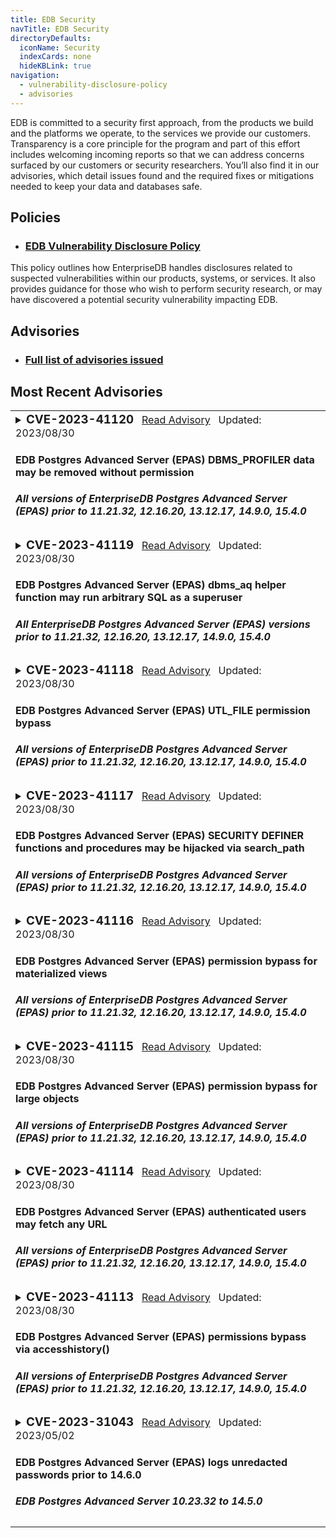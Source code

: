 ```yaml
---
title: EDB Security
navTitle: EDB Security
directoryDefaults:
  iconName: Security
  indexCards: none
  hideKBLink: true
navigation:
  - vulnerability-disclosure-policy
  - advisories
---
```


EDB is committed to a security first approach, from the products we build and the platforms we operate, to the services we provide our customers. Transparency is a core principle for the program and part of this effort includes welcoming incoming reports so that we can address concerns surfaced by our customers or security researchers. You’ll also find it in our advisories, which detail issues found and the required fixes or mitigations needed to keep your data and databases safe.

## Policies

* <h3><a href="vulnerability-disclosure-policy">EDB Vulnerability Disclosure Policy</a></h3>
This policy outlines how EnterpriseDB handles disclosures related to suspected vulnerabilities within our products, systems, or services. It also provides guidance for those who wish to perform security research, or may have discovered a potential security vulnerability impacting EDB.

## Advisories

* <h3><a href="advisories/">Full list of advisories issued</a></h3>

## Most Recent Advisories

<table class="table-bordered">
<tr><td>
<details><summary><h3 style="display:inline">CVE-2023-41120</h3>
<span>
&nbsp;&nbsp;<a href="advisories/cve202341120">Read Advisory</a>
&nbsp;&nbsp;Updated: </span><span>2023/08/30</span>
<h4>EDB Postgres Advanced Server (EPAS) DBMS_PROFILER data may be removed without permission
</h4>
<h5>All versions of EnterpriseDB Postgres Advanced Server (EPAS) prior to 11.21.32, 12.16.20, 13.12.17, 14.9.0, 15.4.0</h5>
</summary>
<hr/>
<em>Summary:</em>&nbsp;
An issue was discovered in EnterpriseDB Postgres Advanced Server (EPAS) before 11.21.32, 12.x before 12.16.20, 13.x before 13.12.16, 14.x before 14.9.0, and 15.x before 15.4.0. It permits an authenticated user to use DBMS_PROFILER to remove all accumulated profiling data on a system-wide basis, regardless of that user's permissions.
<br/>
<a href="advisories/cve202341120">Read More...</a>
</details></td></tr>

<tr><td>
<details><summary><h3 style="display:inline">CVE-2023-41119</h3>
<span>
&nbsp;&nbsp;<a href="advisories/cve202341119">Read Advisory</a>
&nbsp;&nbsp;Updated: </span><span>2023/08/30</span>
<h4>EDB Postgres Advanced Server (EPAS) dbms_aq helper function may run arbitrary SQL as a superuser
</h4>
<h5>All EnterpriseDB Postgres Advanced Server (EPAS) versions prior to 11.21.32, 12.16.20, 13.12.17, 14.9.0, 15.4.0 </h5>
</summary>
<hr/>
<em>Summary:</em>&nbsp;
An issue was discovered in EnterpriseDB Postgres Advanced Server (EPAS) before 11.21.32, 12.x before 12.16.20, 13.x before 13.12.16, 14.x before 14.9.0, and 15.x before 15.4.0. It contains the function _dbms_aq_move_to_exception_queue that may be used to elevate a user's privileges to superuser. This function accepts the OID of a table, and then accesses that table as the superuser by using SELECT and DML commands.
<br/>
<a href="advisories/cve202341119">Read More...</a>
</details>
</td></tr>

<tr><td>
<details><summary><h3 style="display:inline">CVE-2023-41118</h3>
<span>
&nbsp;&nbsp;<a href="advisories/cve202341118">Read Advisory</a>
&nbsp;&nbsp;Updated: </span><span>2023/08/30</span>
<h4>EDB Postgres Advanced Server (EPAS) UTL_FILE permission bypass
</h4>
<h5>All versions of EnterpriseDB Postgres Advanced Server (EPAS) prior to 11.21.32, 12.16.20, 13.12.17, 14.9.0, 15.4.0</h5></summary>
<hr/>
<em>Summary:</em>&nbsp;
An issue was discovered in EnterpriseDB Postgres Advanced Server (EPAS) before 11.21.32, 12.x before 12.16.20, 13.x before 13.12.16, 14.x before 14.9.0, and 15.x before 15.4.0. It may allow an authenticated user to bypass authorization requirements and access underlying implementation functions. When a superuser has configured file locations using CREATE DIRECTORY, these functions allow users to take a wide range of actions, including read, write, copy, rename, and delete.
<br/>
<a href="advisories/cve202341118">Read More...</a>
</details></td></tr>

<tr><td>
<details><summary><h3 style="display:inline">CVE-2023-41117</h3>
<span>
&nbsp;&nbsp;<a href="advisories/cve202341117">Read Advisory</a>
&nbsp;&nbsp;Updated: </span><span>2023/08/30</span>
<h4>EDB Postgres Advanced Server (EPAS) SECURITY DEFINER functions and procedures may be hijacked via search_path</h4>
<h5>All versions of EnterpriseDB Postgres Advanced Server (EPAS) prior to 11.21.32, 12.16.20, 13.12.17, 14.9.0, 15.4.0</h5>
</summary>
<hr/>
<em>Summary:</em>&nbsp;
An issue was discovered in EnterpriseDB Postgres Advanced Server (EPAS) before 11.21.32, 12.x before 12.16.20, 13.x before 13.12.16, 14.x before 14.9.0, and 15.x before 15.4.0. It contain packages, standalone packages, and functions that run SECURITY DEFINER but are inadequately secured against search_path attacks.
<br/>
<a href="advisories/cve202341117">Read More...</a>
</details>
</td></tr>


<tr><td>
<details><summary><h3 style="display:inline">CVE-2023-41116</h3>
<span>
&nbsp;&nbsp;<a href="advisories/cve202341116">Read Advisory</a>
&nbsp;&nbsp;Updated: </span><span>2023/08/30</span>
<h4>EDB Postgres Advanced Server (EPAS) permission bypass for materialized views
</h4>
<h5>All versions of EnterpriseDB Postgres Advanced Server (EPAS) prior to 11.21.32, 12.16.20, 13.12.17, 14.9.0, 15.4.0</h5>
</summary>
<hr/>
<em>Summary:</em>&nbsp;
An issue was discovered in EnterpriseDB Postgres Advanced Server (EPAS) before 11.21.32, 12.x before 12.16.20, 13.x before 13.12.16, 14.x before 14.9.0, and 15.x before 15.4.0. It allows an authenticated user to refresh any materialized view, regardless of that user's permissions.
<br/>
<a href="advisories/cve202341116">Read More...</a>
</details></td></tr>

<tr><td>
<details><summary><h3 style="display:inline">CVE-2023-41115</h3>
<span>
&nbsp;&nbsp;<a href="advisories/cve202341115">Read Advisory</a>
&nbsp;&nbsp;Updated: </span><span>2023/08/30</span>
<h4>EDB Postgres Advanced Server (EPAS) permission bypass for large objects
</h4>
<h5>All versions of EnterpriseDB Postgres Advanced Server (EPAS) prior to 11.21.32, 12.16.20, 13.12.17, 14.9.0, 15.4.0</h5>
</summary>
<hr/>
<em>Summary:</em>&nbsp;
An issue was discovered in EnterpriseDB Postgres Advanced Server (EPAS) before 11.21.32, 12.x before 12.16.20, 13.x before 13.12.16, 14.x before 14.9.0, and 15.x before 15.4.0. When using UTL_ENCODE, an authenticated user can read any large object, regardless of that user's permissions.
<br/>
<a href="advisories/cve202341115">Read More...</a>
</details></td></tr>









<tr><td>
<details><summary><h3 style="display:inline">CVE-2023-41114</h3>
<span>
&nbsp;&nbsp;<a href="advisories/cve202341114">Read Advisory</a>
&nbsp;&nbsp;Updated: </span><span>2023/08/30</span>
<h4>EDB Postgres Advanced Server (EPAS) authenticated users may fetch any URL
</h4>
<h5>All versions of EnterpriseDB Postgres Advanced Server (EPAS) prior to 11.21.32, 12.16.20, 13.12.17, 14.9.0, 15.4.0</h5>
</summary>
<hr/>
<em>Summary:</em>&nbsp;
An issue was discovered in EnterpriseDB Postgres Advanced Server (EPAS) before 11.21.32, 12.x before 12.16.20, 13.x before 13.12.16, 14.x before 14.9.0, and 15.x before 15.4.0. It contains the functions get_url_as_text and get_url_as_bytea that are publicly executable, thus permitting an authenticated user to read any file from the local filesystem or remote system regardless of that user's permissions.
<br/>
<a href="advisories/cve202341114">Read More...</a>
</details></td></tr>


<tr><td>
<details><summary><h3 style="display:inline">CVE-2023-41113</h3>
<span>
&nbsp;&nbsp;<a href="advisories/cve202341113">Read Advisory</a>
&nbsp;&nbsp;Updated: </span><span>2023/08/30</span>
<h4>EDB Postgres Advanced Server (EPAS) permissions bypass via accesshistory() 
</h4>
<h5>All versions of EnterpriseDB Postgres Advanced Server (EPAS) prior to 11.21.32, 12.16.20, 13.12.17, 14.9.0, 15.4.0</h5>
</summary>
<hr/>
<em>Summary:</em>&nbsp;
An issue was discovered in EnterpriseDB Postgres Advanced Server (EPAS) before 11.21.32, 12.x before 12.16.20, 13.x before 13.12.16, 14.x before 14.9.0, and 15.x before 15.4.0. It allows an authenticated user to to obtain information about whether certain files exist on disk, what errors if any occur when attempting to read them, and some limited information about their contents (regardless of permissions). This can occur when a superuser has configured one or more directories for filesystem access via CREATE DIRECTORY and adopted certain non-default settings for log_line_prefix and log_connections.
<br/>
<a href="advisories/cve202341113">Read More...</a>
</details>
</td></tr>

<tr><td>
<details><summary><h3 style="display:inline">CVE-2023-31043</h3>
<span>
&nbsp;&nbsp;<a href="advisories/cve202331043">Read Advisory</a>
&nbsp;&nbsp;Updated: </span><span>2023/05/02</span>
<h4>EDB Postgres Advanced Server (EPAS) logs unredacted passwords prior to 14.6.0
</h4>
<h5>EDB Postgres Advanced Server 10.23.32 to 14.5.0</h5>
</summary>
<hr/>
<em>Summary:</em>&nbsp;
EDB Postgres Advanced Server (EPAS) versions before 14.6.0 log unredacted passwords in situations where optional parameters are used with CREATE/ALTER USER/GROUP/ROLE, and redacting was configured with edb_filter_log.redact_password_commands. The fixed versions are 10.23.33, 11.18.29, 12.13.17, 13.9.13, and 14.6.0.
<br/>
<a href="advisories/cve202331043">Read More...</a>
</details></td></tr>
</table>
